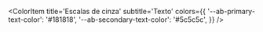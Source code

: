 
<ColorPalette>
  <ColorItem
    title='Escalas de cinza'
    subtitle='Backgrounds'
    colors={{
      '--ab-bg-light': '#fff',
      '--ab-bg-gray': '#f8f8f8',
      '--ab-disabled-text': '#efefef',
    }}
  />

  <ColorItem
    title='Escalas de cinza'
    subtitle='Texto'
    colors={{
      '--ab-primary-text-color': '#181818',
      '--ab-secondary-text-color': '#5c5c5c',
    }}
  />
</ColorPalette>
